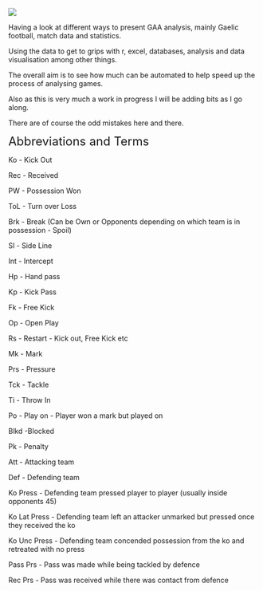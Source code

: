 
![](/Users/donagh/Documents/witnesstheanalysis/cprk.jpg)


Having a look at different ways to present GAA analysis, mainly Gaelic football, match data and statistics.

Using the data to get to grips with r, excel, databases, analysis and data visualisation among other things.

The overall aim is to see how much can be automated to help speed up the process of analysing games.

Also as this is very much a work in progress I will be adding bits as I go along. 

There are of course the odd mistakes here and there.

<font size="5">Abbreviations and Terms</font>  

Ko -	Kick Out

Rec -	Received	

PW -	Possession Won	

ToL -	Turn over Loss	

Brk - Break (Can be Own or Opponents depending on which team is in possession - Spoil)	

Sl -	Side Line	

Int -	Intercept	

Hp -	Hand pass	

Kp -	Kick Pass	

Fk -	Free Kick	

Op -	Open Play	

Rs -	Restart - Kick out, Free Kick etc	

Mk -	Mark

Prs	- Pressure	

Tck	- Tackle	

Ti -	Throw In	

Po -	Play on	- Player won a mark but played on

Blkd -Blocked	

Pk - Penalty	

Att	- Attacking team	

Def	- Defending team	

Ko Press - Defending team pressed player to player (usually inside opponents 45)	

Ko Lat Press - Defending team left an attacker unmarked but pressed once they received the ko	

Ko Unc Press - Defending team concended possession from the ko and retreated with no press

Pass Prs - Pass was made while being tackled by defence	

Rec Prs - Pass was received while there was contact from defence	



